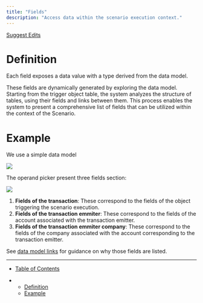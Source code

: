 ```yaml
---
title: "Fields"
description: "Access data within the scenario execution context."
---
```


[Suggest Edits](/edit/fields)

# Definition

Each field exposes a data value with a type derived from the data model.

These fields are dynamically generated by exploring the data model. Starting from the trigger object table, the system analyzes the structure of tables, using their fields and links between them. This process enables the system to present a comprehensive list of fields that can be utilized within the context of the Scenario.

# Example

We use a simple data model

<Frame caption="Data model schema used in this example">
  <img src="/images/docs/1813d08-image.png" />
</Frame>

The operand picker present three fields section:

<Frame caption="Example of available fields">
  <img src="/images/docs/69ed5ee-image.png" />
</Frame>

1. **Fields of the transaction**: These correspond to the fields of the object triggering the scenario execution.
2. **Fields of the transaction emmiter**: These correspond to the fields of the account associated with the transaction emitter.
3. **Fields of the transaction emmiter company**: These correspond to the fields of the company associated with the account corresponding to the transaction emitter.

See [data model links](/docs/create-links-between-tables) for guidance on why those fields are listed.

***

* [Table of Contents](#)

* * [Definition](#definition)
  * [Example](#example)

